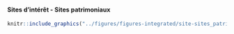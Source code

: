 #### Sites d’intérêt - Sites patrimoniaux {-}


<!-- -------------------------------------------------- -->

```r
knitr::include_graphics("../figures/figures-integrated/site-sites_patrimoniaux.png")
```

<br>
